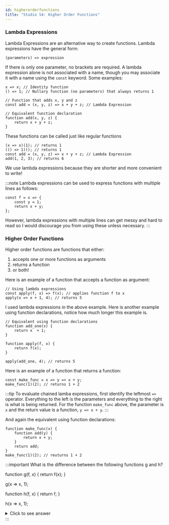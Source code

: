 ```yaml
---
id: higherorderfunctions
title: "Studio S4: Higher Order Functions"
---
```


### Lambda Expressions
Lambda Expressions are an alternative way to create functions. Lambda expressions have the general form:

`(parameters) => expression`

If there is only one parameter, no brackets are required. A lambda expression alone is not associated with a name, though you may associate it with a name using the `const` keyword.
Some examples:

```
x => x; // Identity function
() => 1; // Nullary function (no parameters) that always returns 1

// Function that adds x, y and z
const add = (x, y, z) => x + y + z; // Lambda Expression

// Equivalent function declaration
function add(x, y, z) {
    return x + y + z;
}
```

These functions can be called just like regular functions
```
(x => x)(1); // returns 1
(() => 1)(); // returns 1
const add = (x, y, z) => x + y + z; // Lambda Expression
add(1, 2, 3); // returns 6
```

We use lambda expressions because they are shorter and more convenient to write!

:::note
Lambda expressions can be used to express functions with multiple lines as follows:
```
const f = x => {
    const y = 1;
    return x + y;
};
```
However, lambda expressions with multiple lines can get messy and hard to read so I would discourage you from using these unless necessary.
:::

### Higher Order Functions
Higher order functions are functions that either:
1. accepts one or more functions as arguments
2. returns a function
3. or both!

Here is an example of a function that accepts a function as argument:

```
// Using lambda expressions
const apply(f, x) => f(x); // applies function f to x
apply(x => x + 1, 4); // returns 5
```
I used lambda expressions in the above example. Here is another example using function declarations, notice how much longer this example is.
```
// Equivalent using function declarations
function add_one(x) {
    return x  + 1;
}

function apply(f, x) {
    return f(x);
}

apply(add_one, 4); // returns 5
```

Here is an example of a function that returns a function:
```
const make_func = x => y => x + y;
make_func(1)(2); // returns 1 + 2
```

:::tip
To evaluate chained lamba expressions, first identify the leftmost `=>` operator. Everything to the left is the parameters and everything to the right is what is being returned. For the function `make_func` above, the parameter is `x` and the return value is a function, `y => x + y`.
:::

And again the equivalent using function declarations:
```
function make_func(x) {
    function add(y) {
        return x + y;
    }
    return add;
}
make_func(1)(2); // reuturns 1 + 2
```

:::important
What is the difference between the following functions g and h?

function g(f, x) {
    return f(x);
}

g(x => x, 1);

function h(f, x) {
    return f;
}

h(x => x, 1);

<details><summary style={{fontSize:'larger', fontWeight:'600'}}>Click to see answer</summary>
<p>
Function g returns the result of applying function f to x (a number!). Function h returns the function f.
</p>
</details>
:::